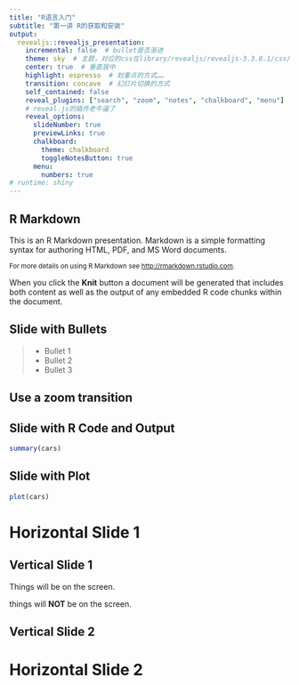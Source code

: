 ---
title: "R语言入门"
subtitle: "第一讲 R的获取和安装"
output: 
  revealjs::revealjs_presentation:
    incremental: false  # bullet是否渐进
    theme: sky  # 主题，对应的css在library/revealjs/revealjs-3.3.0.1/css/theme下
    center: true  # 垂直居中
    highlight: espresso  # 划重点的方式……
    transition: concave  # 幻灯片切换的方式
    self_contained: false
    reveal_plugins: ["search", "zoom", "notes", "chalkboard", "menu"]  
    # reveal.js的插件老牛逼了
    reveal_options: 
      slideNumber: true
      previewLinks: true
      chalkboard: 
        theme: chalkboard
        toggleNotesButton: true
      menu:
        numbers: true
# runtime: shiny
---

## R Markdown

This is an R Markdown presentation. Markdown is a simple formatting syntax for authoring HTML, PDF, and MS Word documents. 

<small>For more details on using R Markdown see <http://rmarkdown.rstudio.com>.</small>

When you click the **Knit** button a document will be generated that includes both content as well as the output of any embedded R code chunks within the document.

## Slide with Bullets

>- Bullet 1
>- Bullet 2
>- Bullet 3

## Use a zoom transition {data-transition="zoom"}

## Slide with R Code and Output

```{r}
summary(cars)
```

## Slide with Plot

```{r, echo=FALSE}
plot(cars)
```

# Horizontal Slide 1

## Vertical Slide 1
Things will be on the screen.

<aside class="notes">
things will **NOT** be on the screen.
</aside>

## Vertical Slide 2

# Horizontal Slide 2
